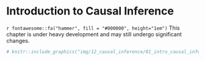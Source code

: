# Introduction to Causal Inference

```{=html}
<!-- 
Hidden comments placeholder
---------------------------

To preview:
bookdown::preview_chapter("chapters/12_causal_inference/01_intro_causal_inference.Rmd")

Copy and paste:
👆**Here's what we did above:**

-->
```

::: under-construction
`r fontawesome::fa("hammer", fill = "#000000", height="1em")` This chapter is under heavy development and may still undergo significant changes.
:::

```r
# knitr::include_graphics("img/12_causal_inference/01_intro_causal_inference/figure.png")
```


